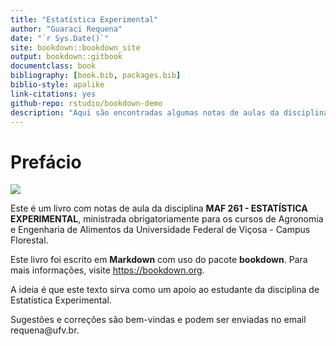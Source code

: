 ```yaml
--- 
title: "Estatística Experimental"
author: "Guaraci Requena"
date: "`r Sys.Date()`"
site: bookdown::bookdown_site
output: bookdown::gitbook
documentclass: book
bibliography: [book.bib, packages.bib]
biblio-style: apalike
link-citations: yes
github-repo: rstudio/bookdown-demo
description: "Aqui são encontradas algumas notas de aulas da disciplina MAF 261 - ESTATÍSTICA EXPERIMENTAL ministrada na Universidade Federal de Viçosa Campus Florestal"
---
```


# Prefácio {-}

<!-- 
git add . && git commit -m"update book" && git push origin master 
-->

![](/mnt/d/drive/4Projetos/Bookdown/bookdown-demo-main/_bookdown_files/experimental_files/figure-html/capa.png)

Este é um livro com notas de aula da disciplina **MAF 261 - ESTATÍSTICA EXPERIMENTAL**, ministrada obrigatoriamente para os cursos de Agronomia e Engenharia de Alimentos da Universidade Federal de Viçosa - Campus Florestal.

Este livro foi escrito em **Markdown** com uso do pacote **bookdown**. Para mais informações, visite  [https://bookdown.org](https://bookdown.org).

A ideia é que este texto sirva como um apoio ao estudante da disciplina de Estatística Experimental.

Sugestões e correções são bem-vindas e podem ser enviadas no email requena@ufv.br.




<!-- This is a _sample_ book written in **Markdown**. You can use anything that Pandoc's Markdown supports, e.g., a math equation $a^2 + b^2 = c^2$. -->

<!-- The **bookdown** package can be installed from CRAN or Github: -->

<!-- ```{r eval=FALSE} -->
<!-- install.packages("bookdown") -->
<!-- # or the development version -->
<!-- # devtools::install_github("rstudio/bookdown") -->
<!-- ``` -->

<!-- Remember each Rmd file contains one and only one chapter, and a chapter is defined by the first-level heading `#`. -->

<!-- To compile this example to PDF, you need XeLaTeX. You are recommended to install TinyTeX (which includes XeLaTeX): <https://yihui.name/tinytex/>. -->

<!-- ```{r include=FALSE} -->
<!-- # automatically create a bib database for R packages -->
<!-- knitr::write_bib(c( -->
<!--   .packages(), 'bookdown', 'knitr', 'rmarkdown' -->
<!-- ), 'packages.bib') -->
<!-- ``` -->
